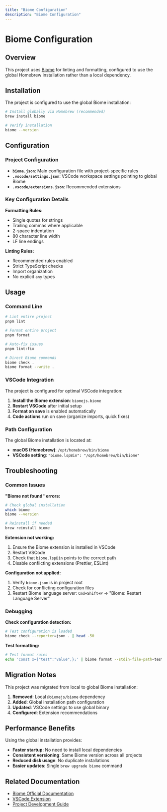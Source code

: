 ```yaml
---
title: "Biome Configuration"
description: "Biome Configuration"
---
```


# Biome Configuration

## Overview

This project uses [Biome](https://biomejs.dev/) for linting and formatting, configured to use the global Homebrew installation rather than a local dependency.

## Installation

The project is configured to use the global Biome installation:

```bash
# Install globally via Homebrew (recommended)
brew install biome

# Verify installation
biome --version
```

## Configuration

### Project Configuration

- **`biome.json`**: Main configuration file with project-specific rules
- **`.vscode/settings.json`**: VSCode workspace settings pointing to global Biome
- **`.vscode/extensions.json`**: Recommended extensions

### Key Configuration Details

**Formatting Rules:**

- Single quotes for strings
- Trailing commas where applicable
- 2-space indentation
- 80 character line width
- LF line endings

**Linting Rules:**

- Recommended rules enabled
- Strict TypeScript checks
- Import organization
- No explicit `any` types

## Usage

### Command Line

```bash
# Lint entire project
pnpm lint

# Format entire project
pnpm format

# Auto-fix issues
pnpm lint:fix

# Direct Biome commands
biome check .
biome format --write .
```

### VSCode Integration

The project is configured for optimal VSCode integration:

1. **Install the Biome extension**: `biomejs.biome`
2. **Restart VSCode** after initial setup
3. **Format on save** is enabled automatically
4. **Code actions** run on save (organize imports, quick fixes)

### Path Configuration

The global Biome installation is located at:

- **macOS (Homebrew)**: `/opt/homebrew/bin/biome`
- **VSCode setting**: `"biome.lspBin": "/opt/homebrew/bin/biome"`

## Troubleshooting

### Common Issues

**"Biome not found" errors:**

```bash
# Check global installation
which biome
biome --version

# Reinstall if needed
brew reinstall biome
```

**Extension not working:**

1. Ensure the Biome extension is installed in VSCode
2. Restart VSCode
3. Check that `biome.lspBin` points to the correct path
4. Disable conflicting extensions (Prettier, ESLint)

**Configuration not applied:**

1. Verify `biome.json` is in project root
2. Check for conflicting configuration files
3. Restart Biome language server: `Cmd+Shift+P` → "Biome: Restart Language Server"

### Debugging

**Check configuration detection:**

```bash
# Test configuration is loaded
biome check --reporter=json . | head -50
```

**Test formatting:**

```bash
# Test format rules
echo 'const x={"test":"value",};' | biome format --stdin-file-path=test.js
```

## Migration Notes

This project was migrated from local to global Biome installation:

1. **Removed**: Local `@biomejs/biome` dependency
2. **Added**: Global installation path configuration
3. **Updated**: VSCode settings to use global binary
4. **Configured**: Extension recommendations

## Performance Benefits

Using the global installation provides:

- **Faster startup**: No need to install local dependencies
- **Consistent versioning**: Same Biome version across all projects
- **Reduced disk usage**: No duplicate installations
- **Easier updates**: Single `brew upgrade biome` command

## Related Documentation

- [Biome Official Documentation](https://biomejs.dev/)
- [VSCode Extension](https://marketplace.visualstudio.com/items?itemName=biomejs.biome)
- [Project Development Guide](00_INDEX)
